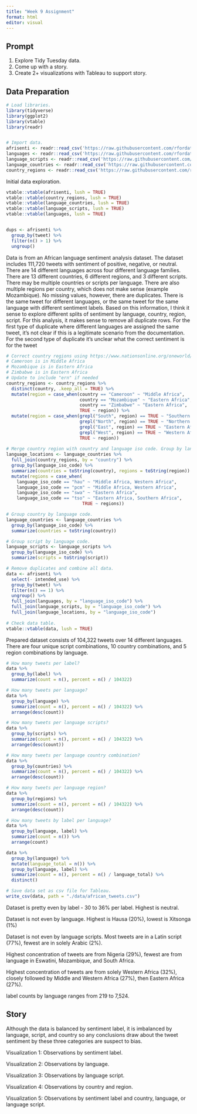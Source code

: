 ```yaml
---
title: "Week 9 Assignment"
format: html
editor: visual
---
```


## Prompt

1.  Explore Tidy Tuesday data.
2.  Come up with a story.
3.  Create 2+ visualizations with Tableau to support story.

## Data Preparation

```r
# Load libraries.
library(tidyverse)
library(ggplot2)
library(vtable)
library(readr)


# Import data.
afrisenti <- readr::read_csv('https://raw.githubusercontent.com/rfordatascience/tidytuesday/master/data/2023/2023-02-28/afrisenti.csv')
languages <- readr::read_csv('https://raw.githubusercontent.com/rfordatascience/tidytuesday/master/data/2023/2023-02-28/languages.csv')
language_scripts <- readr::read_csv('https://raw.githubusercontent.com/rfordatascience/tidytuesday/master/data/2023/2023-02-28/language_scripts.csv')
language_countries <- readr::read_csv('https://raw.githubusercontent.com/rfordatascience/tidytuesday/master/data/2023/2023-02-28/language_countries.csv')
country_regions <- readr::read_csv('https://raw.githubusercontent.com/rfordatascience/tidytuesday/master/data/2023/2023-02-28/country_regions.csv')
```

Initial data exploration.

```r
vtable::vtable(afrisenti, lush = TRUE)
vtable::vtable(country_regions, lush = TRUE)
vtable::vtable(language_countries, lush = TRUE)
vtable::vtable(language_scripts, lush = TRUE)
vtable::vtable(languages, lush = TRUE)


dups <- afrisenti %>%
  group_by(tweet) %>%
  filter(n() > 1) %>%
  ungroup()
```

Data is from an African language sentiment analysis dataset. The dataset includes 111,720 tweets with sentiment of positive, negative, or neutral. There are 14 different languages across four different language families. There are 13 different countries, 6 different regions, and 3 different scripts. There may be multiple countries or scripts per language. There are also multiple regions per country, which does not make sense (example Mozambique). No missing values, however, there are duplicates. There is the same tweet for different languages, or the same tweet for the same language with different sentiment labels. Based on this information, I think it sense to explore different splits of sentiment by language, country, region, script. For this analysis, it makes sense to remove all duplicate rows. For the first type of duplicate where different languages are assigned the same tweet, it's not clear if this is a legitimate scenario from the documentation. For the second type of duplicate it's unclear what the correct sentiment is for the tweet

```r
# Correct country regions using https://www.nationsonline.org/oneworld/africa.htm
# Cameroon is in Middle Africa
# Mozambique is in Eastern Africa
# Zimbabwe is in Eastern Africa
# Update to include "ern" if needed
country_regions <- country_regions %>%
  distinct(country, .keep_all = TRUE) %>%
  mutate(region = case_when(country == "Cameroon" ~ "Middle Africa",
                            country == "Mozambique" ~ "Eastern Africa",
                            country == "Zimbabwe" ~ "Eastern Africa",
                            TRUE ~ region)) %>%
  mutate(region = case_when(grepl("South", region) == TRUE ~ "Southern Africa",
                            grepl("North", region) == TRUE ~ "Northern Africa",
                            grepl("East", region) == TRUE ~ "Eastern Africa",
                            grepl("West", region) == TRUE ~ "Western Africa",
                            TRUE ~ region))
  
# Merge country region with country and language iso code. Group by language code and remove duplicate regions.
language_locations <- language_countries %>%
  full_join(country_regions, by = "country") %>%
  group_by(language_iso_code) %>%
  summarize(countries = toString(country), regions = toString(region)) %>%
  mutate(regions = case_when(
    language_iso_code == "hau" ~ "Middle Africa, Western Africa",
    language_iso_code == "pcm" ~ "Middle Africa, Western Africa",
    language_iso_code == "swa" ~ "Eastern Africa",
    language_iso_code == "tso" ~ "Eastern Africa, Southern Africa",
                             TRUE ~ regions))

# Group country by language code.
language_countries <- language_countries %>%
  group_by(language_iso_code) %>%
  summarize(countries = toString(country))

# Group script by language code.
language_scripts <- language_scripts %>%
  group_by(language_iso_code) %>%
  summarize(scripts = toString(script))

# Remove duplicates and combine all data.
data <- afrisenti %>%
  select(- intended_use) %>%
  group_by(tweet) %>%
  filter(n() == 1) %>%
  ungroup() %>%
  full_join(languages, by = "language_iso_code") %>%
  full_join(language_scripts, by = "language_iso_code") %>%
  full_join(language_locations, by = "language_iso_code")
  
# Check data table.  
vtable::vtable(data, lush = TRUE)


```

Prepared dataset consists of 104,322 tweets over 14 different languages. There are four unique script combinations, 10 country combinations, and 5 region combinations by language.

```r
# How many tweets per label?
data %>%
  group_by(label) %>%
  summarize(count = n(), percent = n() / 104322)

# How many tweets per language?
data %>%
  group_by(language) %>%
  summarize(count = n(), percent = n() / 104322) %>%
  arrange(desc(count))

# How many tweets per language scripts?
data %>%
  group_by(scripts) %>%
  summarize(count = n(), percent = n() / 104322) %>%
  arrange(desc(count))

# How many tweets per language country combination?
data %>%
  group_by(countries) %>%
  summarize(count = n(), percent = n() / 104322) %>%
  arrange(desc(count))

# How many tweets per language region?
data %>%
  group_by(regions) %>%
  summarize(count = n(), percent = n() / 104322) %>%
  arrange(desc(count))

# How many tweets by label per language?
data %>%
  group_by(language, label) %>%
  summarize(count = n()) %>%
  arrange(count)

data %>%
  group_by(language) %>%
  mutate(language_total = n()) %>%
  group_by(language, label) %>%
  summarize(count = n(), percent = n() / language_total) %>%
  distinct()

# Save data set as csv file for Tableau.
write_csv(data, path = "./data/african_tweets.csv")
```

Dataset is pretty even by label - 30 to 36% per label. Highest is neutral.

Dataset is not even by language. Highest is Hausa (20%), lowest is Xitsonga (1%)

Dataset is not even by language scripts. Most tweets are in a Latin script (77%), fewest are in solely Arabic (2%).

Highest concentration of tweets are from Nigeria (29%), fewest are from language in Eswatini, Mozambique, and South Africa.

Highest concentration of tweets are from solely Western Africa (32%), closely followed by Middle and Western Africa (27%), then Eastern Africa (27%).

label counts by language ranges from 219 to 7,524.

## Story

Although the data is balanced by sentiment label, it is imbalanced by language, script, and country so any conclusions draw about the tweet sentiment by these three categories are suspect to bias.

Visualization 1: Observations by sentiment label.

Visualization 2: Observations by language.

Visualization 3: Observations by language script.

Visualization 4: Observations by country and region.

Visualization 5: Observations by sentiment label and country, language, or language script.
